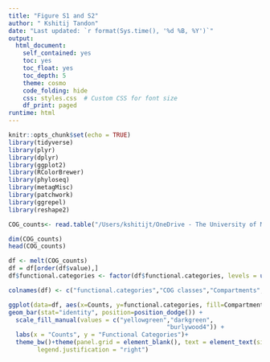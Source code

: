 ```yaml
---
title: "Figure S1 and S2"
author: " Kshitij Tandon"
date: "Last updated: `r format(Sys.time(), '%d %B, %Y')`"
output:
  html_document:
    self_contained: yes
    toc: yes
    toc_float: yes
    toc_depth: 5
    theme: cosmo
    code_folding: hide
    css: styles.css  # Custom CSS for font size
    df_print: paged
runtime: html
---
```


```r
knitr::opts_chunk$set(echo = TRUE)
library(tidyverse)
library(plyr)
library(dplyr)
library(ggplot2)
library(RColorBrewer)
library(phyloseq)
library(metagMisc)
library(patchwork)
library(ggrepel)
library(reshape2)
```


```r

COG_counts<- read.table("/Users/kshitijt/OneDrive - The University of Melbourne/Desktop/Melbourne_work/UNIMEL_DP/Analysis/RNA-Seq/Analysis2_isoformTMM_based/Manuscript/Corrected_figures_and_files/Fig S3/EGGNOG-COG_COUNTS.txt", sep = "\t", header = T, row.names =1 )

dim(COG_counts)
head(COG_counts)
```

```r
df <- melt(COG_counts)
df = df[order(df$value),]
df$functional.categories <- factor(df$functional.categories, levels = unique(df$functional.categories))

colnames(df) <- c("functional.categories","COG classes","Compartments", "Counts")

ggplot(data=df, aes(x=Counts, y=functional.categories, fill=Compartments)) +
geom_bar(stat="identity", position=position_dodge()) +
  scale_fill_manual(values = c("yellowgreen","darkgreen",
                                            "burlywood4")) + 
  labs(x = "Counts", y = "Functional Categories")+
  theme_bw()+theme(panel.grid = element_blank(), text = element_text(size= 10), axis.text = element_text(color= "black"),legend.position = "bottom",
        legend.justification = "right") 
```